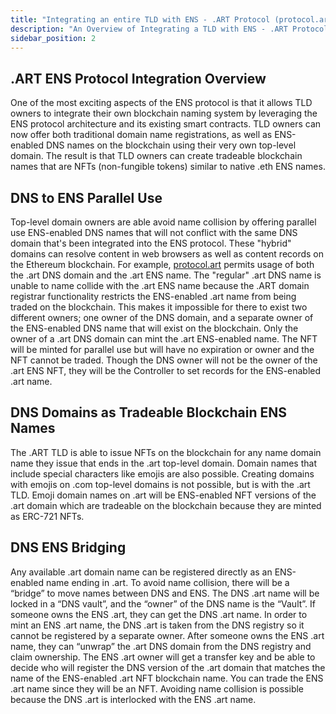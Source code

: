 ```yaml
---
title: "Integrating an entire TLD with ENS - .ART Protocol (protocol.art)"
description: "An Overview of Integrating a TLD with ENS - .ART Protocol (protocol.art)"
sidebar_position: 2
---
```


## .ART ENS Protocol Integration Overview
One of the most exciting aspects of the ENS protocol is that it allows TLD owners to integrate their own blockchain naming system by leveraging the ENS protocol architecture and its existing smart contracts. TLD owners can now offer both traditional domain name registrations, as well as ENS-enabled DNS names on the blockchain using their very own top-level domain. The result is that TLD owners can create tradeable blockchain names that are NFTs (non-fungible tokens) similar to native .eth ENS names.

## DNS to ENS Parallel Use

Top-level domain owners are able avoid name collision by offering parallel use ENS-enabled DNS names that will not conflict with the same DNS domain that's been integrated into the ENS protocol. These "hybrid" domains can resolve content in web browsers as well as content records on the Ethereum blockchain. For example, [protocol.art](https://protocol.art) permits usage of both the .art DNS domain and the .art ENS name. The "regular" .art DNS name is unable to name collide with the .art ENS name because the .ART domain registrar functionality restricts the ENS-enabled .art name from being traded on the blockchain. This makes it impossible for there to exist two different owners; one owner of the DNS domain, and a separate owner of the ENS-enabled DNS name that will exist on the blockchain. Only the owner of a .art DNS domain can mint the .art ENS-enabled name. The NFT will be minted for parallel use but will have no expiration or owner and the NFT cannot be traded. Though the DNS owner will not be the owner of the .art ENS NFT, they will be the Controller to set records for the ENS-enabled .art name.

## DNS Domains as Tradeable Blockchain ENS Names

The .ART TLD is able to issue NFTs on the blockchain for any name domain name they issue that ends in the .art top-level domain. Domain names that include special characters like emojis are also possible. Creating domains with emojis on .com top-level domains is not possible, but is with the .art TLD. Emoji domain names on .art will be ENS-enabled NFT versions of the .art domain which are tradeable on the blockchain because they are minted as ERC-721 NFTs.

## DNS ENS Bridging

Any available .art domain name can be registered directly as an ENS-enabled name ending in .art. To avoid name collision, there will be a “bridge” to move names between DNS and ENS. The DNS .art name will be locked in a “DNS vault”, and the “owner” of the DNS name is the “Vault”. If someone owns the ENS .art, they can get the DNS .art name. In order to mint an ENS .art name, the DNS .art is taken from the DNS registry so it cannot be registered by a separate owner. After someone owns the ENS .art name, they can “unwrap” the .art DNS domain from the DNS registry and claim ownership. The ENS .art owner will get a transfer key and be able to decide who will register the DNS version of the .art domain that matches the name of the ENS-enabled .art NFT blockchain name. You can trade the ENS .art name since they will be an NFT. Avoiding name collision is possible because the DNS .art is interlocked with the ENS .art name.